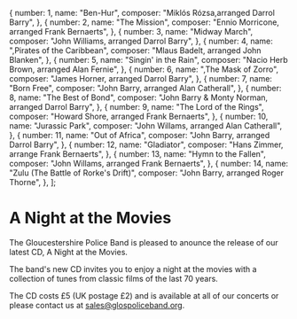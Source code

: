   {
    number: 1,
    name: "Ben-Hur",
    composer: "Miklós Rózsa,arranged Darrol Barry",
  },
  {
    number: 2,
    name: "The Mission",
    composer: "Ennio Morricone, arranged Frank Bernaerts",
  },
  {
    number: 3,
    name: "Midway March",
    composer: "John Williams, arranged Darrol Barry",
  },
  {
    number: 4,
    name: ",Pirates of the Caribbean",
    composer: "Mlaus Badelt, arranged John Blanken",
  },
  {
    number: 5,
    name: "Singin' in the Rain",
    composer: "Nacio Herb Brown, arranged Alan Fernie",
  },
  {
    number: 6,
    name: ",The Mask of Zorro",
    composer: "James Horner, arranged Darrol Barry",
  },
  {
    number: 7,
    name: "Born Free",
    composer: "John Barry, arranged Alan Catherall",
  },
  {
    number: 8,
    name: "The Best of Bond",
    composer: "John Barry &amp; Monty Norman, arranged Darrol Barry",
  },
  {
    number: 9,
    name: "The Lord of the Rings",
    composer: "Howard Shore, arranged Frank Bernaerts",
  },
  {
    number: 10,
    name: "Jurassic Park",
    composer: "John Willams, arranged Alan Catherall",
  },
  {
    number: 11,
    name: "Out of Africa",
    composer: "John Barry, arranged Darrol Barry",
  },
  {
    number: 12,
    name: "Gladiator",
    composer: "Hans Zimmer, arrange Frank Bernaerts",
  },
  {
    number: 13,
    name: "Hymn to the Fallen",
    composer: "John Willams, arranged Frank Bernaerts",
  },
  {
    number: 14,
    name: "Zulu (The Battle of Rorke's Drift)",
    composer: "John Barry, arranged Roger Thorne",
  },
];


# A Night at the Movies

The Gloucestershire Police Band is pleased to anounce the release of our latest CD, A Night at the Movies.

The band's new CD invites you to enjoy a night at the movies with a collection of tunes from classic films of the last 70 years.

The CD costs £5 (UK postage £2) and is available at all of our concerts or please contact us at <a href="mailto:sales@glospoliceband.org">sales@glospoliceband.org</a>.

<CdInfo tracks={tracks} />
